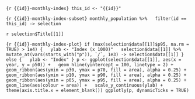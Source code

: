 ```{r {{id}}-monthly-index}
this_id <- "{{id}}"
```

```{r {{id}}-monthly-index-subset}
monthly_population %>%
  filter(id == this_id) -> selection
```

`r selection$Title[[1]]`

```{r {{id}}-monthly-index-plot}
if (max(selection$data[[1]]$p95, na.rm = TRUE) > 1e4) {
  ylab <- "Index (x 1000)"
  selection$data[[1]] %>%
    mutate_at(vars(starts_with("p")), `/`, 1e3) -> selection$data[[1]]
} else {
  ylab <- "Index"
}
p <- ggplot(selection$data[[1]], aes(x = year, y = p50)) +
  geom_hline(yintercept = 100, linetype = 2) +
  geom_ribbon(aes(ymin = p30, ymax = p70, fill = area), alpha = 0.25) +
  geom_ribbon(aes(ymin = p10, ymax = p90, fill = area), alpha = 0.25) +
  geom_ribbon(aes(ymin = p05, ymax = p95, fill = area), alpha = 0.25) +
  geom_line(aes(colour = area)) +
  scale_y_continuous(ylab) +
  theme(axis.title.x = element_blank())
ggplotly(p, dynamicTicks = TRUE)
```


